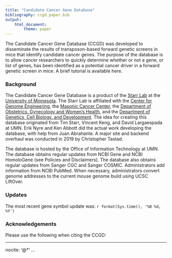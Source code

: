 ```yaml
---
title: "Candidate Cancer Gene Database"
bibliography: ccgd_paper.bib
output:
    html_document:
        theme: paper
---
```


The Candidate Cancer Gene Database (CCGD) was developed to disseminate the results of transposon-based forward genetic screens in mice that identify candidate cancer genes. The purpose of the database is to allow cancer researchers to quickly determine whether or not a gene, or list of genes, has been identified as a potential cancer driver in a forward genetic screen in mice. A brief tutorial is available here.

### Background

The Candidate Cancer Gene Database is a product of the [Starr Lab](http://www.med.umn.edu/starrlab/) at the [University of Minnesota](http://www.umn.edu/). The Starr Lab is affiliated with the [Center for Genome Engineering](http://www.cge.umn.edu/), the [Masonic Cancer Center](http://www.cancer.umn.edu/), the [Department of Obstetrics, Gynecology and Women's Health](http://www.obgyn.umn.edu/), and the [Department of Genetics, Cell Biology, and Development](http://www.cbs.umn.edu/gcd/). The idea for creating this database originated from Tim Starr, Vincent Keng, and David Largaespada at UMN. Erik Nyre and Ken Abbott did the actual work developing the database, with help from Juan Abrahante. A major site and backend overhaul was conducted in 2019 by Christopher Tastad.

The database is hosted by the Office of Information Technology at UMN. The database obtains regular updates from NCBI Gene and NCBI HomoloGene (see Policies and Disclaimers). The database also obtains regular updates from Sanger CGC and Sanger COSMIC. Administrators add information from NCBI PubMed. When necessary, administrators convert genome addresses to the current mouse genome build using UCSC LiftOver.

### Updates

The most recent gene symbol update was: `r format(Sys.time(), '%B %d, %Y')`

### Acknowledgements

Please use the following when citing the CCGD:

---
nocite: '@*'
...

